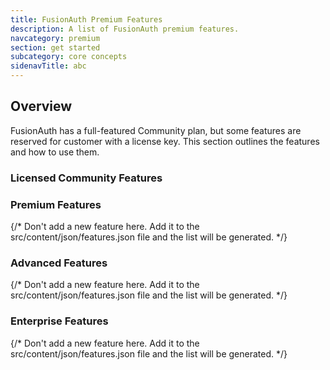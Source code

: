 ```yaml
---
title: FusionAuth Premium Features
description: A list of FusionAuth premium features.
navcategory: premium
section: get started
subcategory: core concepts
sidenavTitle: abc
---
```


## Overview

FusionAuth has a full-featured Community plan, but some features are reserved for customer with a license key. This section outlines the features and how to use them.

### Licensed Community Features

<Features plan="licensed" />

### Premium Features

{/*  Don't add a new feature here. Add it to the src/content/json/features.json file and the list will be generated. */}
<Features plan="premium" />

### Advanced Features

{/*  Don't add a new feature here. Add it to the src/content/json/features.json file and the list will be generated. */}
<Features plan="advanced" />

### Enterprise Features

{/*  Don't add a new feature here. Add it to the src/content/json/features.json file and the list will be generated. */}
<Features plan="enterprise" />

